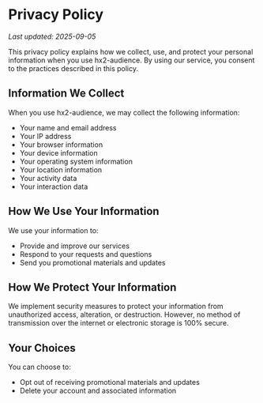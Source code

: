 # Privacy Policy
*Last updated: 2025-09-05*

This privacy policy explains how we collect, use, and protect your personal
information when you use hx2-audience. By using our service, you consent to the
practices described in this policy.

## Information We Collect

When you use hx2-audience, we may collect the following information:

- Your name and email address
- Your IP address
- Your browser information
- Your device information
- Your operating system information
- Your location information
- Your activity data
- Your interaction data

## How We Use Your Information

We use your information to:

- Provide and improve our services
- Respond to your requests and questions
- Send you promotional materials and updates

## How We Protect Your Information

We implement security measures to protect your information from unauthorized
access, alteration, or destruction. However, no method of transmission over the
internet or electronic storage is 100% secure.

## Your Choices

You can choose to:

- Opt out of receiving promotional materials and updates
- Delete your account and associated information
